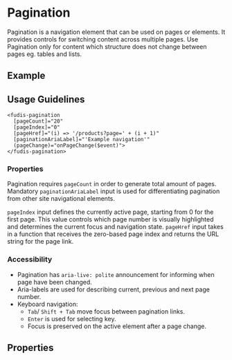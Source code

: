
<Meta title="Components/Pagination" />

# Pagination

Pagination is a navigation element that can be used on pages or elements. It provides controls for switching content across multiple pages.
Use Pagination only for content which structure does not change between pages eg. tables and lists.

## Example

<Canvas of={PaginationStories.Example} />

## Usage Guidelines

```
<fudis-pagination
  [pageCount]="20"
  [pageIndex]="0"
  [pageHref]="(i) => '/products?page=' + (i + 1)"
  [paginationAriaLabel]="'Example navigation'"
  (pageChange)="onPageChange($event)">
</fudis-pagination>

```

### Properties

Pagination requires `pageCount` in order to generate total amount of pages. Mandatory
`paginationAriaLabel` input is used for differentiating pagination from other site navigational elements.

`pageIndex` input defines the currently active page, starting from 0 for the first page. This value controls which page number is visually highlighted and determines the current focus and navigation state.
`pageHref` input takes in a function that receives the zero-based page index and returns the URL string for the page link.

### Accessibility

- Pagination has `aria-live: polite` announcement for informing when page have been changed.
- Aria-labels are used for describing current, previous and next page number.
- Keyboard navigation:
  - `Tab`/ `Shift + Tab` move focus between pagination links.
  - `Enter` is used for selecting key.
  - Focus is preserved on the active element after a page change.

## Properties

<ArgTypes of={PaginationComponent} exclude={paginationArgsTableExclude} />
